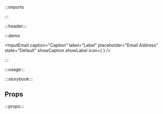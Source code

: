:::imports


:::

:::header:::

:::demo

<InputEmail
  caption="Caption"
  label="Label"
  placeholder="Email Address"
  state="Default"
  showCaption
  showLabel
  icon={
    <Icon name="ph:envelope"/>
  }
/>

:::

:::usage:::

:::storybook:::

## Props

:::props:::
